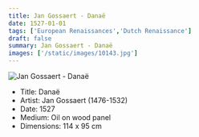 ```yaml
---
title: Jan Gossaert - Danaë
date: 1527-01-01
tags: ['European Renaissances','Dutch Renaissance']
draft: false
summary: Jan Gossaert - Danaë
images: ['/static/images/10143.jpg']
---
```


![Jan Gossaert - Danaë](/static/images/10143.jpg)

* Title: Danaë
* Artist: Jan Gossaert (1476-1532)
* Date: 1527
* Medium: Oil on wood panel
* Dimensions: 114 x 95 cm 


